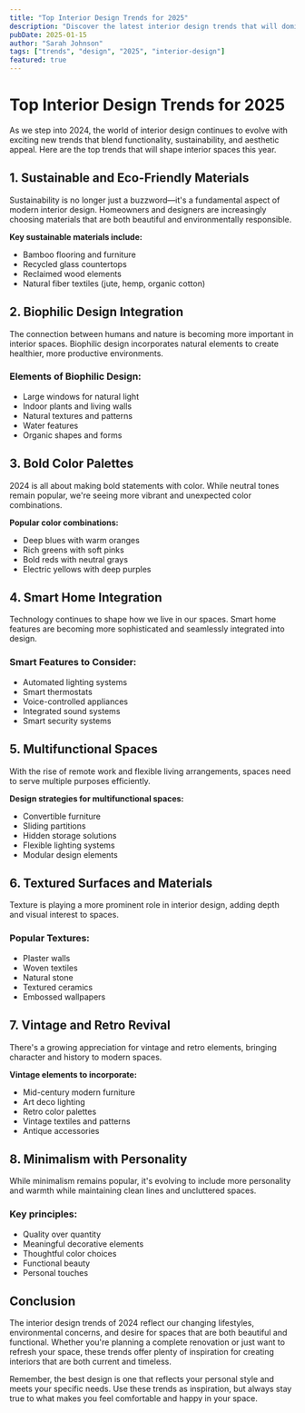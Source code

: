 ```yaml
---
title: "Top Interior Design Trends for 2025"
description: "Discover the latest interior design trends that will dominate homes and commercial spaces in 2024, from sustainable materials to bold color choices."
pubDate: 2025-01-15
author: "Sarah Johnson"
tags: ["trends", "design", "2025", "interior-design"]
featured: true
---
```


# Top Interior Design Trends for 2025

As we step into 2024, the world of interior design continues to evolve with exciting new trends that blend functionality, sustainability, and aesthetic appeal. Here are the top trends that will shape interior spaces this year.

## 1. Sustainable and Eco-Friendly Materials

Sustainability is no longer just a buzzword—it's a fundamental aspect of modern interior design. Homeowners and designers are increasingly choosing materials that are both beautiful and environmentally responsible.

**Key sustainable materials include:**
- Bamboo flooring and furniture
- Recycled glass countertops
- Reclaimed wood elements
- Natural fiber textiles (jute, hemp, organic cotton)

## 2. Biophilic Design Integration

The connection between humans and nature is becoming more important in interior spaces. Biophilic design incorporates natural elements to create healthier, more productive environments.

### Elements of Biophilic Design:
- Large windows for natural light
- Indoor plants and living walls
- Natural textures and patterns
- Water features
- Organic shapes and forms

## 3. Bold Color Palettes

2024 is all about making bold statements with color. While neutral tones remain popular, we're seeing more vibrant and unexpected color combinations.

**Popular color combinations:**
- Deep blues with warm oranges
- Rich greens with soft pinks
- Bold reds with neutral grays
- Electric yellows with deep purples

## 4. Smart Home Integration

Technology continues to shape how we live in our spaces. Smart home features are becoming more sophisticated and seamlessly integrated into design.

### Smart Features to Consider:
- Automated lighting systems
- Smart thermostats
- Voice-controlled appliances
- Integrated sound systems
- Smart security systems

## 5. Multifunctional Spaces

With the rise of remote work and flexible living arrangements, spaces need to serve multiple purposes efficiently.

**Design strategies for multifunctional spaces:**
- Convertible furniture
- Sliding partitions
- Hidden storage solutions
- Flexible lighting systems
- Modular design elements

## 6. Textured Surfaces and Materials

Texture is playing a more prominent role in interior design, adding depth and visual interest to spaces.

### Popular Textures:
- Plaster walls
- Woven textiles
- Natural stone
- Textured ceramics
- Embossed wallpapers

## 7. Vintage and Retro Revival

There's a growing appreciation for vintage and retro elements, bringing character and history to modern spaces.

**Vintage elements to incorporate:**
- Mid-century modern furniture
- Art deco lighting
- Retro color palettes
- Vintage textiles and patterns
- Antique accessories

## 8. Minimalism with Personality

While minimalism remains popular, it's evolving to include more personality and warmth while maintaining clean lines and uncluttered spaces.

### Key principles:
- Quality over quantity
- Meaningful decorative elements
- Thoughtful color choices
- Functional beauty
- Personal touches

## Conclusion

The interior design trends of 2024 reflect our changing lifestyles, environmental concerns, and desire for spaces that are both beautiful and functional. Whether you're planning a complete renovation or just want to refresh your space, these trends offer plenty of inspiration for creating interiors that are both current and timeless.

Remember, the best design is one that reflects your personal style and meets your specific needs. Use these trends as inspiration, but always stay true to what makes you feel comfortable and happy in your space.

